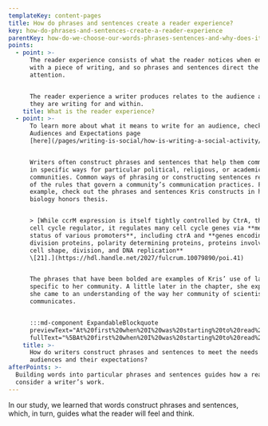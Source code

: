 ```yaml
---
templateKey: content-pages
title: How do phrases and sentences create a reader experience?
key: how-do-phrases-and-sentences-create-a-reader-experience
parentKey: how-do-we-choose-our-words-phrases-sentences-and-why-does-it-matter
points:
  - point: >-
      The reader experience consists of what the reader notices when engaging
      with a piece of writing, and so phrases and sentences direct the reader’s
      attention.


      The reader experience a writer produces relates to the audience and genre
      they are writing for and within.
    title: What is the reader experience?
  - point: >-
      To learn more about what it means to write for an audience, check out our
      Audiences and Expectations page
      [here](/pages/writing-is-social/how-is-writing-a-social-activity/what-does-it-mean-to-write-for-an-audience/).


      Writers often construct phrases and sentences that help them communicate
      in specific ways for particular political, religious, or academic
      communities. Common ways of phrasing or constructing sentences reveal some
      of the rules that govern a community’s communication practices. For
      example, check out the phrases and sentences Kris constructs in her
      biology honors thesis.


      > [While ccrM expression is itself tightly controlled by CtrA, the master
      cell cycle regulator, it regulates many cell cycle genes via **methylation
      status of various promoters**, including ctrA and **genes encoding cell
      division proteins, polarity determining proteins, proteins involved in
      cell shape, division, and DNA replication**
      \[21].](https://hdl.handle.net/2027/fulcrum.10079890/poi.41)


      The phrases that have been bolded are examples of Kris’ use of language
      specific to her community. A little later in the chapter, she explains how
      she came to an understanding of the way her community of scientists
      communicates.


      :::md-component ExpandableBlockquote
      previewText="At%20first%20when%20I%20was%20starting%20to%20read%20papers%2C%20I%20thought%20scientists%20used%20unnecessarily%20large%20words%20to%20describe%20things.%20..."
      fullText="%5BAt%20first%20when%20I%20was%20starting%20to%20read%20papers%2C%20I%20thought%20scientists%20used%20unnecessarily%20large%20words%20to%20describe%20things.%20Then%20what%20I%20found%20as%20I%20started%20writing%20was%20that%20we%20have%20a%20specific%20vocabulary%2C%20just%20like%20any%20field%20does%2C%20and%20it%u2019s%20just%20way%20easier%20to%20communicate%20in%20that%20way.%20You%20can%20use%20one%20word%20to%20describe%20what%20would%20have%20to%20be%20used%20as%20a%20whole%20sentence%20%28120%29.%5D%28https%3A//hdl.handle.net/2027/fulcrum.10079890/poi.42%29"
    title: >-
      How do writers construct phrases and sentences to meet the needs of
      audiences and their expectations?
afterPoints: >-
  Building words into particular phrases and sentences guides how a reader will
  consider a writer’s work.
---
```

In our study, we learned that words construct phrases and sentences, which, in turn, guides what the reader will feel and think.
